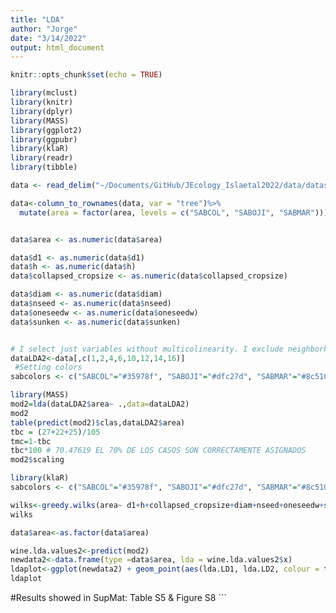 ```yaml
---
title: "LDA"
author: "Jorge"
date: "3/14/2022"
output: html_document
---
```


```r
knitr::opts_chunk$set(echo = TRUE)
```

```r
library(mclust)
library(knitr)
library(dplyr)
library(MASS)
library(ggplot2)
library(ggpubr)
library(klaR)
library(readr)
library(tibble)
```

```r
data <- read_delim("~/Documents/GitHub/JEcology_Islaetal2022/data/dataset.csv", delim = ";", escape_double = FALSE, trim_ws = TRUE)

data<-column_to_rownames(data, var = "tree")%>% 
  mutate(area = factor(area, levels = c("SABCOL", "SABOJI", "SABMAR"))) # tree identification to row names.


data$area <- as.numeric(data$area)

data$d1 <- as.numeric(data$d1)
data$h <- as.numeric(data$h)
data$collapsed_cropsize <- as.numeric(data$collapsed_cropsize)

data$diam <- as.numeric(data$diam)
data$nseed <- as.numeric(data$nseed)
data$oneseedw <- as.numeric(data$oneseedw)
data$sunken <- as.numeric(data$sunken)


# I select just variables without multicolinearity. I exclude neighborhood attributes for Discriminant analyses (very area dependent)
dataLDA2<-data[,c(1,2,4,6,10,12,14,16)]
 #Setting colors
sabcolors <- c("SABCOL"="#35978f", "SABOJI"="#dfc27d", "SABMAR"="#8c510a")
```

```r
library(MASS)
mod2=lda(dataLDA2$area~ .,data=dataLDA2)
mod2
table(predict(mod2)$clas,dataLDA2$area)
tbc = (27+22+25)/105
tmc=1-tbc
tbc*100 # 70.47619 EL 70% DE LOS CASOS SON CORRECTAMENTE ASIGNADOS
mod2$scaling

library(klaR)
sabcolors <- c("SABCOL"="#35978f", "SABOJI"="#dfc27d", "SABMAR"="#8c510a")

wilks<-greedy.wilks(area~ d1+h+collapsed_cropsize+diam+nseed+oneseedw+sunken,prior=c(0.33,0.33, 0.33),data = dataLDA2, niveau = 0.99)
wilks

data$area<-as.factor(data$area)

wine.lda.values2<-predict(mod2)
newdata2<-data.frame(type =data$area, lda = wine.lda.values2$x)
ldaplot<-ggplot(newdata2) + geom_point(aes(lda.LD1, lda.LD2, colour = type), size = 4) + stat_ellipse (aes(lda.LD1, lda.LD2, colour = type, ))+ scale_color_manual(values=sabcolors)+xlim(-5,5) + theme(panel.background = element_blank(),axis.line = element_line(size = 0.5, linetype = "solid", colour = "black"),panel.border = element_rect(colour = "black", fill=NA, size=0.5))
ldaplot
```
#Results showed in SupMat: Table S5 & Figure S8
```